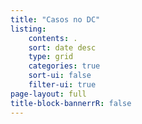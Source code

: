 ```yaml
---
title: "Casos no DC"
listing:
    contents: .
    sort: date desc
    type: grid
    categories: true
    sort-ui: false
    filter-ui: true
page-layout: full
title-block-bannerrR: false
---
```


